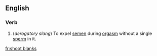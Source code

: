 ==English==

===Verb===
{{en-verb|inf=to [[shoot]] [[blanks]]|shoots blanks|shooting blanks|shot blanks}} 

# (''derogatory slang'') To expel [[semen]] during [[orgasm]] without a single [[sperm]] in it.

[[fr:shoot blanks]]